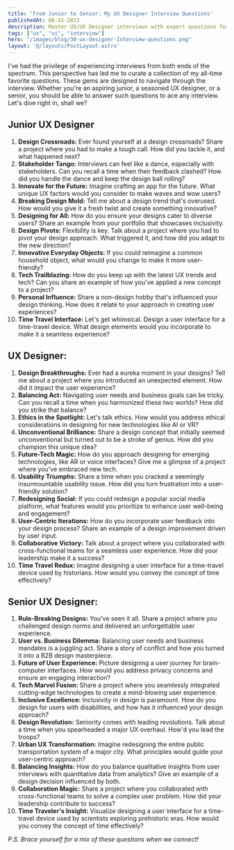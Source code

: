 ```yaml
---
title: 'From Junior to Senior: My UX Designer Interview Questions'
publishedAt: 08-31-2023
description: Master UX/UX Designer interviews with expert questions for juniors, pros, and seniors. Ace your design journey with tailored insights.
tags: ["ux", "ui", "interview"]
hero: "/images/blog/30-ux-designer-Interview-questions.png"
layout: '@/layouts/PostLayout.astro'
---
```


I've had the privilege of experiencing interviews from both ends of the spectrum. This perspective has led me to curate a collection of my all-time favorite questions. These gems are designed to navigate through the interview. Whether you're an aspiring junior, a seasoned UX designer, or a senior, you should be able to answer such questions to ace any interview. Let's dive right in, shall we?

## Junior UX Designer

1. **Design Crossroads:** Ever found yourself at a design crossroads? Share a project where you had to make a tough call. How did you tackle it, and what happened next?
2. **Stakeholder Tango:** Interviews can feel like a dance, especially with stakeholders. Can you recall a time when their feedback clashed? How did you handle the dance and keep the design ball rolling?
3. **Innovate for the Future:** Imagine crafting an app for the future. What unique UX factors would you consider to make waves and wow users?
4. **Breaking Design Mold:** Tell me about a design trend that's overused. How would you give it a fresh twist and create something innovative?
5. **Designing for All:** How do you ensure your designs cater to diverse users? Share an example from your portfolio that showcases inclusivity.
6. **Design Pivots:** Flexibility is key. Talk about a project where you had to pivot your design approach. What triggered it, and how did you adapt to the new direction?
7. **Innovative Everyday Objects:** If you could reimagine a common household object, what would you change to make it more user-friendly?
8. **Tech Trailblazing:** How do you keep up with the latest UX trends and tech? Can you share an example of how you've applied a new concept to a project?
9. **Personal Influence:** Share a non-design hobby that's influenced your design thinking. How does it relate to your approach in creating user experiences?
10. **Time Travel Interface:** Let's get whimsical. Design a user interface for a time-travel device. What design elements would you incorporate to make it a seamless experience?

## UX Designer:
1. **Design Breakthroughs:** Ever had a eureka moment in your designs? Tell me about a project where you introduced an unexpected element. How did it impact the user experience?
2. **Balancing Act:** Navigating user needs and business goals can be tricky. Can you recall a time when you harmonized these two worlds? How did you strike that balance?
3. **Ethics in the Spotlight:** Let's talk ethics. How would you address ethical considerations in designing for new technologies like AI or VR?
4. **Unconventional Brilliance:** Share a design concept that initially seemed unconventional but turned out to be a stroke of genius. How did you champion this unique idea?
5. **Future-Tech Magic:** How do you approach designing for emerging technologies, like AR or voice interfaces? Give me a glimpse of a project where you've embraced new tech.
6. **Usability Triumphs:** Share a time when you cracked a seemingly insurmountable usability issue. How did you turn frustration into a user-friendly solution?
7. **Redesigning Social:** If you could redesign a popular social media platform, what features would you prioritize to enhance user well-being and engagement?
8. **User-Centric Iterations:** How do you incorporate user feedback into your design process? Share an example of a design improvement driven by user input.
9. **Collaborative Victory:** Talk about a project where you collaborated with cross-functional teams for a seamless user experience. How did your leadership make it a success?
10. **Time Travel Redux:** Imagine designing a user interface for a time-travel device used by historians. How would you convey the concept of time effectively?


## Senior UX Designer:
1. **Rule-Breaking Designs:** You've seen it all. Share a project where you challenged design norms and delivered an unforgettable user experience.
2. **User vs. Business Dilemma:** Balancing user needs and business mandates is a juggling act. Share a story of conflict and how you turned it into a B2B design masterpiece.
3. **Future of User Experience:** Picture designing a user journey for brain-computer interfaces. How would you address privacy concerns and ensure an engaging interaction?
4. **Tech Marvel Fusion:** Share a project where you seamlessly integrated cutting-edge technologies to create a mind-blowing user experience.
5. **Inclusive Excellence:** Inclusivity in design is paramount. How do you design for users with disabilities, and how has it influenced your design approach?
6. **Design Revolution:** Seniority comes with leading revolutions. Talk about a time when you spearheaded a major UX overhaul. How'd you lead the troops?
7. **Urban UX Transformation:** Imagine redesigning the entire public transportation system of a major city. What principles would guide your user-centric approach?
8. **Balancing Insights:** How do you balance qualitative insights from user interviews with quantitative data from analytics? Give an example of a design decision influenced by both.
9. **Collaboration Magic:** Share a project where you collaborated with cross-functional teams to solve a complex user problem. How did your leadership contribute to success?
10. **Time Traveler's Insight:** Visualize designing a user interface for a time-travel device used by scientists exploring prehistoric eras. How would you convey the concept of time effectively?

_P.S. Brace yourself for a mix of these questions when we connect!_